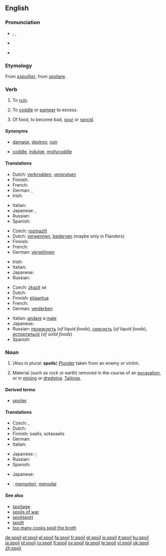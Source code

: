 ==English==

===Pronunciation===
* {{enPR|spoil}}, {{IPA|/spɔɪl/}}, {{SAMPA|/spOIl/}}
* {{audio|en-us-spoil.ogg|Audio (US)}}

* {{rhymes|ɔɪl}}

===Etymology===
From {{etyl|fro}} ''[[espoillier]]'', from {{etyl|la}} [[spoliare]].

===Verb===
{{en-verb|spoils|spoiling|'''[[spoiled]] '''or''' [[spoilt]]'''}}

# {{transitive}} To [[ruin]].
# {{transitive}} To [[coddle]] or [[pamper]] to excess.
# {{intransitive}} Of food, to become bad, [[sour]] or [[rancid]].

====Synonyms====
* {{sense|ruin}} [[damage]], [[destroy]], [[ruin]]
* {{sense|coddle}} [[coddle]], [[indulge]], [[mollycoddle]]

====Translations====
{{trans-top|ruin}}
* Dutch: [[verbrodden]], [[verprutsen]]
* Finnish: {{t+|fi|pilata}}
* French: {{t+|fr|abîmer}}
* German: {{t+|de|ruinieren}}, {{t+|de|verderben}}
* Irish: {{t-|ga|mill|xs=Irish}}
{{trans-mid}}
* Italian: {{t+|it|rovinare}}
* Japanese: {{t|ja|台無しにする|tr=dainashi ni suru|sc=Jpan}}, {{t|ja|悪くなる|tr=warukunaru|sc=Jpan}}
* Russian: {{t+|ru|испортить|sc=Cyrl}}
* Spanish: {{t+|es|dañar}}
{{trans-bottom}}

{{trans-top|to coddle or pamper}}
* Czech: [[rozmazlit]]
* Dutch: [[verwennen]], [[bederven]] (maybe only in Flanders)
* Finnish: {{t+|fi|pilata}}
* French: {{t+|fr|gâter}}
* German: [[verwöhnen]]
{{trans-mid}}
* Irish: {{t-|ga|mill|xs=Irish}}
* Italian: {{t+|it|viziare}}
* Japanese: {{t|ja|甘やかす|tr=amayakasu|sc=Jpan}}
* Russian: {{t+|ru|баловать|sc=Cyrl}}
{{trans-bottom}}

{{trans-top|become sour}}
* Czech: [[zkazit]] se
* Dutch: {{t+|nl|bederven}}
* Finnish: [[pilaantua]]
* French: {{t+|fr|gâter}}
* German: [[verderben]]
{{trans-mid}}
* Italian: [[andare]] a [[male]] {{m}}
* Japanese: {{t|ja|腐る|tr=kusaru|sc=Jpan}}
* Russian: [[прокиснуть]] (''of liquid foods''), [[скиснуть]] (''of liquid foods''), [[испортиться]] (''of solid foods'')
* Spanish: {{t-|es|agriar}}
{{trans-bottom}}

===Noun===
{{en-noun}}

# (Also in plural: '''spoils''') [[plunder|Plunder]] taken from an enemy or victim.
# {{uncountable}} Material (such as rock or earth) removed in the course of an [[excavation]], or in [[mining]] or [[dredge|dredging]].  [[tailings|Tailings]].

====Derived terms====
* [[spoiler]]

====Translations====
{{trans-top|plunder taken from an enemy or victim}}
* Czech: {{t-|cs|lup|m}}, {{t-|cs|kořist|f}}
* Dutch: {{t-|nl|buit|f}}
* Finnish: saalis, sotasaalis
* German: {{t+|de|Beute|f}}
* Italian: {{t+|it|bottino|m}}
{{trans-mid}}
* Japanese: {{qualifier|by a rioter or soldier}} {{t|ja|略奪品|tr=ryakudatsu-hin|sc=Jpan}}; {{qualifier|by a governmental officer}} {{t|ja|利権|tr=riken|sc=Jpan}}
* Russian: {{t+|ru|трофей|m|sc=Cyrl}}
* Spanish: {{t+|es|botín|m}}
{{trans-bottom}}

{{trans-top|material moved}}
* Japanese: {{t|ja|廃棄物|tr=haiki-butsu|sc=Jpan}}
{{trans-mid}}
{{trans-bottom}}

{{checktrans}}

* {{ttbc|Indonesian}}: [[kotor|mengotori]], [[noda|menodai]]

====See also====
* [[spoilage]]
* [[spoils of war]]
* [[spoilsport]]
* [[spoilt]]<!--adjective, referring to people, ballot papers, etc-->
* [[too many cooks spoil the broth]]

[[de:spoil]]
[[et:spoil]]
[[el:spoil]]
[[fa:spoil]]
[[fr:spoil]]
[[gl:spoil]]
[[io:spoil]]
[[it:spoil]]
[[hu:spoil]]
[[ja:spoil]]
[[pl:spoil]]
[[ru:spoil]]
[[fi:spoil]]
[[sv:spoil]]
[[ta:spoil]]
[[te:spoil]]
[[vi:spoil]]
[[uk:spoil]]
[[zh:spoil]]